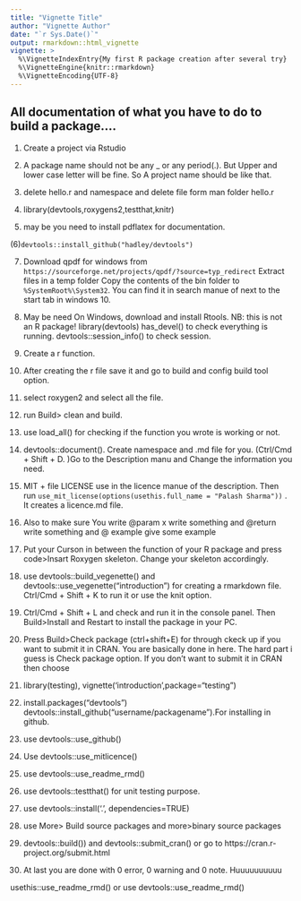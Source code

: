 ```yaml
---
title: "Vignette Title"
author: "Vignette Author"
date: "`r Sys.Date()`"
output: rmarkdown::html_vignette
vignette: >
  %\VignetteIndexEntry{My first R package creation after several try}
  %\VignetteEngine{knitr::rmarkdown}
  %\VignetteEncoding{UTF-8}
---
```


## All documentation of what you have to do to build  a package....

(1) Create a project via Rstudio

(2) A package name should not be any _ or any period(.). But Upper and lower case letter will be fine. So A project name should be like that.

(3) delete hello.r and namespace and delete file form man folder hello.r

(4) library(devtools,roxygens2,testthat,knitr)

(5) may be you need to install pdflatex for documentation.

(6)`devtools::install_github("hadley/devtools")`

(7) Download qpdf for windows from `https://sourceforge.net/projects/qpdf/?source=typ_redirect`
   Extract files in a temp folder
  Copy the contents of the bin folder to `%SystemRoot%\System32`. You can find it in search     manue of next to the start tab in windows 10.

(8) May be need On Windows, download and install Rtools. NB: this is not an R package!        library(devtools)
   has_devel() to check everything is running. devtools::session_info() to check session.

(9) Create a r function.

(10) After creating the r file save it and go to build and config build tool option.

(11) select roxygen2 and select all the file.

(12) run Build> clean and build.

(13) use load_all() for checking if the function you wrote is working or not.

(14) devtools::document(). Create namespace and .md file for you. (Ctrl/Cmd + Shift + D. )Go to the Description manu and Change the information you need. 

(15) MIT + file LICENSE use in the licence manue of the description. Then run  `use_mit_license(options(usethis.full_name = "Palash Sharma"))` . It creates a licence.md file.

(16) Also to make sure You write @param x write something and @return write something and @ example give some example

(17) Put your Curson in between the function of your R package and press code>Insart Roxygen skeleton. Change your skeleton accordingly.

(18) use devtools::build_vegenette() and devtools::use_vegenette("introduction ") for creating a rmarkdown file. Ctrl/Cmd + Shift + K to run it or use the knit option.


(19) Ctrl/Cmd + Shift + L and check and run it in the console panel.
Then Build>Install and Restart to install the package in your PC.

(20)  Press Build>Check package (ctrl+shift+E) for through ckeck up if you want to submit it in CRAN. You are basically done in here. The hard part i guess is Check package option. If you don't want to submit it in CRAN then choose

 
(21) library(testing), vignette('introduction',package="testing")

(22) install.packages("devtools")
devtools::install_github("username/packagename").For installing in github.

(23) use devtools::use_github()

(24) Use devtools::use_mitlicence()

(25) use devtools::use_readme_rmd()

(26) use devtools::testthat() for unit testing purpose.

(27) use devtools::install('.', dependencies=TRUE)

(28) use More> Build source packages and more>binary source packages

(29) devtools::build()) and devtools::submit_cran() or go to https://cran.r-project.org/submit.html


(30)  At last you are done with 0 error, 0 warning and 0 note.  Huuuuuuuuuu


usethis::use_readme_rmd() or use devtools::use_readme_rmd()

